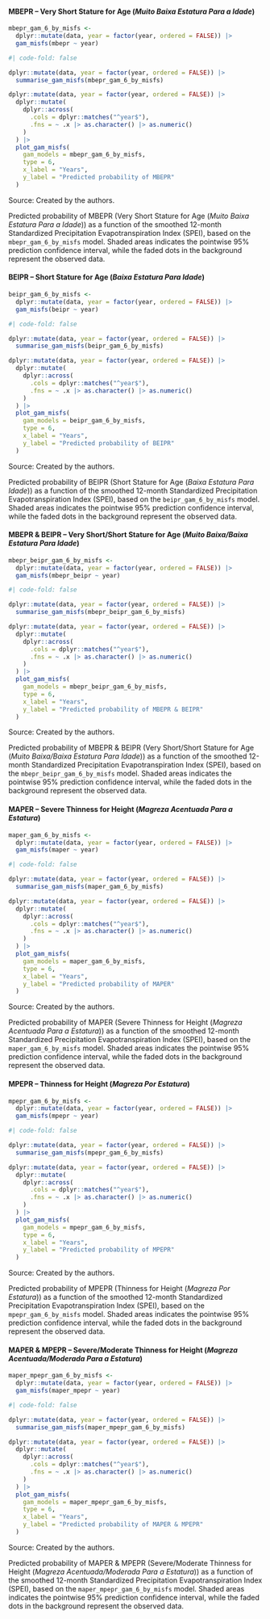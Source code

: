 :::: {.panel-tabset}
#### MBEPR – Very Short Stature for Age (*Muito Baixa Estatura Para a Idade*)

```r
mbepr_gam_6_by_misfs <-
  dplyr::mutate(data, year = factor(year, ordered = FALSE)) |>
  gam_misfs(mbepr ~ year)
```

```r
#| code-fold: false

dplyr::mutate(data, year = factor(year, ordered = FALSE)) |>
  summarise_gam_misfs(mbepr_gam_6_by_misfs)
```

::: {#fig-mbepr-gam-6-by-misfs-prediction-versus-spei}
```r
dplyr::mutate(data, year = factor(year, ordered = FALSE)) |>
  dplyr::mutate(
    dplyr::across(
      .cols = dplyr::matches("^year$"),
      .fns = ~ .x |> as.character() |> as.numeric()
    )
  ) |>
  plot_gam_misfs(
    gam_models = mbepr_gam_6_by_misfs,
    type = 6,
    x_label = "Years",
    y_label = "Predicted probability of MBEPR"
  )
```

[Source: Created by the authors.]{.legend}

Predicted probability of MBEPR (Very Short Stature for Age (*Muito Baixa Estatura Para a Idade*)) as a function of the smoothed 12-month Standardized Precipitation Evapotranspiration Index (SPEI), based on the `mbepr_gam_6_by_misfs` model. Shaded areas indicates the pointwise 95% prediction confidence interval, while the faded dots in the background represent the observed data.
:::

#### BEIPR – Short Stature for Age (*Baixa Estatura Para Idade*)

```r
beipr_gam_6_by_misfs <-
  dplyr::mutate(data, year = factor(year, ordered = FALSE)) |>
  gam_misfs(beipr ~ year)
```

```r
#| code-fold: false

dplyr::mutate(data, year = factor(year, ordered = FALSE)) |>
  summarise_gam_misfs(beipr_gam_6_by_misfs)
```

::: {#fig-beipr-gam-6-by-misfs-prediction-versus-spei}
```r
dplyr::mutate(data, year = factor(year, ordered = FALSE)) |>
  dplyr::mutate(
    dplyr::across(
      .cols = dplyr::matches("^year$"),
      .fns = ~ .x |> as.character() |> as.numeric()
    )
  ) |>
  plot_gam_misfs(
    gam_models = beipr_gam_6_by_misfs,
    type = 6,
    x_label = "Years",
    y_label = "Predicted probability of BEIPR"
  )
```

[Source: Created by the authors.]{.legend}

Predicted probability of BEIPR (Short Stature for Age (*Baixa Estatura Para Idade*)) as a function of the smoothed 12-month Standardized Precipitation Evapotranspiration Index (SPEI), based on the `beipr_gam_6_by_misfs` model. Shaded areas indicates the pointwise 95% prediction confidence interval, while the faded dots in the background represent the observed data.
:::

#### MBEPR & BEIPR – Very Short/Short Stature for Age (*Muito Baixa/Baixa Estatura Para Idade*)

```r
mbepr_beipr_gam_6_by_misfs <-
  dplyr::mutate(data, year = factor(year, ordered = FALSE)) |>
  gam_misfs(mbepr_beipr ~ year)
```

```r
#| code-fold: false

dplyr::mutate(data, year = factor(year, ordered = FALSE)) |>
  summarise_gam_misfs(mbepr_beipr_gam_6_by_misfs)
```

::: {#fig-mbepr-beipr-gam-6-by-misfs-prediction-versus-spei}
```r
dplyr::mutate(data, year = factor(year, ordered = FALSE)) |>
  dplyr::mutate(
    dplyr::across(
      .cols = dplyr::matches("^year$"),
      .fns = ~ .x |> as.character() |> as.numeric()
    )
  ) |>
  plot_gam_misfs(
    gam_models = mbepr_beipr_gam_6_by_misfs,
    type = 6,
    x_label = "Years",
    y_label = "Predicted probability of MBEPR & BEIPR"
  )
```

[Source: Created by the authors.]{.legend}

Predicted probability of MBEPR & BEIPR (Very Short/Short Stature for Age (*Muito Baixa/Baixa Estatura Para Idade*)) as a function of the smoothed 12-month Standardized Precipitation Evapotranspiration Index (SPEI), based on the `mbepr_beipr_gam_6_by_misfs` model. Shaded areas indicates the pointwise 95% prediction confidence interval, while the faded dots in the background represent the observed data.
:::

#### MAPER – Severe Thinness for Height (*Magreza Acentuada Para a Estatura*)

```r
maper_gam_6_by_misfs <-
  dplyr::mutate(data, year = factor(year, ordered = FALSE)) |>
  gam_misfs(maper ~ year)
```

```r
#| code-fold: false

dplyr::mutate(data, year = factor(year, ordered = FALSE)) |>
  summarise_gam_misfs(maper_gam_6_by_misfs)
```

::: {#fig-maper-gam-6-by-misfs-prediction-versus-spei}
```r
dplyr::mutate(data, year = factor(year, ordered = FALSE)) |>
  dplyr::mutate(
    dplyr::across(
      .cols = dplyr::matches("^year$"),
      .fns = ~ .x |> as.character() |> as.numeric()
    )
  ) |>
  plot_gam_misfs(
    gam_models = maper_gam_6_by_misfs,
    type = 6,
    x_label = "Years",
    y_label = "Predicted probability of MAPER"
  )
```

[Source: Created by the authors.]{.legend}

Predicted probability of MAPER (Severe Thinness for Height (*Magreza Acentuada Para a Estatura*)) as a function of the smoothed 12-month Standardized Precipitation Evapotranspiration Index (SPEI), based on the `maper_gam_6_by_misfs` model. Shaded areas indicates the pointwise 95% prediction confidence interval, while the faded dots in the background represent the observed data.
:::

#### MPEPR – Thinness for Height (*Magreza Por Estatura*)

```r
mpepr_gam_6_by_misfs <-
  dplyr::mutate(data, year = factor(year, ordered = FALSE)) |>
  gam_misfs(mpepr ~ year)
```

```r
#| code-fold: false

dplyr::mutate(data, year = factor(year, ordered = FALSE)) |>
  summarise_gam_misfs(mpepr_gam_6_by_misfs)
```

::: {#fig-mpepr-gam-6-by-misfs-prediction-versus-spei}
```r
dplyr::mutate(data, year = factor(year, ordered = FALSE)) |>
  dplyr::mutate(
    dplyr::across(
      .cols = dplyr::matches("^year$"),
      .fns = ~ .x |> as.character() |> as.numeric()
    )
  ) |>
  plot_gam_misfs(
    gam_models = mpepr_gam_6_by_misfs,
    type = 6,
    x_label = "Years",
    y_label = "Predicted probability of MPEPR"
  )
```

[Source: Created by the authors.]{.legend}

Predicted probability of MPEPR (Thinness for Height (*Magreza Por Estatura*)) as a function of the smoothed 12-month Standardized Precipitation Evapotranspiration Index (SPEI), based on the `mpepr_gam_6_by_misfs` model. Shaded areas indicates the pointwise 95% prediction confidence interval, while the faded dots in the background represent the observed data.
:::

#### MAPER & MPEPR – Severe/Moderate Thinness for Height (*Magreza Acentuada/Moderada Para a Estatura*)

```r
maper_mpepr_gam_6_by_misfs <-
  dplyr::mutate(data, year = factor(year, ordered = FALSE)) |>
  gam_misfs(maper_mpepr ~ year)
```

```r
#| code-fold: false

dplyr::mutate(data, year = factor(year, ordered = FALSE)) |>
  summarise_gam_misfs(maper_mpepr_gam_6_by_misfs)
```

::: {#fig-maper-mpepr-gam-6-by-misfs-prediction-versus-spei}
```r
dplyr::mutate(data, year = factor(year, ordered = FALSE)) |>
  dplyr::mutate(
    dplyr::across(
      .cols = dplyr::matches("^year$"),
      .fns = ~ .x |> as.character() |> as.numeric()
    )
  ) |>
  plot_gam_misfs(
    gam_models = maper_mpepr_gam_6_by_misfs,
    type = 6,
    x_label = "Years",
    y_label = "Predicted probability of MAPER & MPEPR"
  )
```

[Source: Created by the authors.]{.legend}

Predicted probability of MAPER & MPEPR (Severe/Moderate Thinness for Height (*Magreza Acentuada/Moderada Para a Estatura*)) as a function of the smoothed 12-month Standardized Precipitation Evapotranspiration Index (SPEI), based on the `maper_mpepr_gam_6_by_misfs` model. Shaded areas indicates the pointwise 95% prediction confidence interval, while the faded dots in the background represent the observed data.
:::
::::
